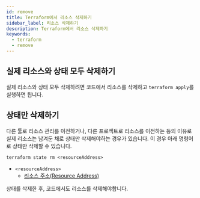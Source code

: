 ```yaml
---
id: remove
title: Terraform에서 리소스 삭제하기
sidebar_label: 리소스 삭제하기
description: Terraform에서 리소스 삭제하기
keywords:
  - terraform
  - remove
---
```


## 실제 리소스와 상태 모두 삭제하기

실제 리소스와 상태 모두 삭제하려면 코드에서 리소스를 삭제하고 `terraform apply`를 실행하면 됩니다.

## 상태만 삭제하기

다른 툴로 리소스 관리를 이전하거나, 다른 프로젝트로 리소스를 이전하는 등의 이유로 실제 리소스는 남겨둔 채로 상태만 삭제해야하는 경우가 있습니다. 이 경우 아래 명령어로 상태만 삭제할 수 있습니다.

```shell
terraform state rm <resourceAddress>
```

- `<resourceAddress>`
  - [리소스 주소(Resource Address)](/docs/mlops/mlops/iac/terragrunt/terraform/import.mdx#리소스-주소resource-address)

상태를 삭제한 후, 코드에서도 리소스를 삭제해야합니다.
